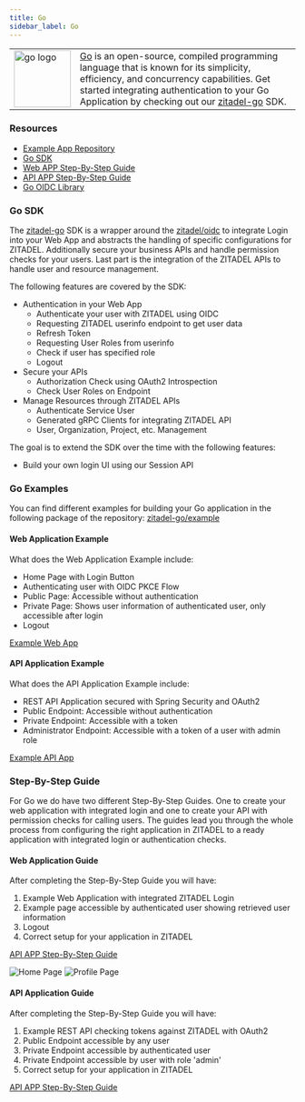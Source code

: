 ```yaml
---
title: Go
sidebar_label: Go
---
```


<table>
    <tr>
        <td width="100px">
            <img width="100px" src="/docs/img/tech/golang.svg" alt="go logo"/>
        </td>
        <td>
            <a href="https://go.dev/" target="_blank">Go</a> is an open-source, compiled programming language that is known for its simplicity, efficiency, and concurrency capabilities.
            Get started integrating authentication to your Go Application by checking out our <a href="https://github.com/zitadel/zitadel-go" target="_blank">zitadel-go</a> SDK.
        </td>
    </tr>
</table>


### Resources
- [Example App Repository](https://github.com/zitadel/zitadel-go)
- [Go SDK](https://github.com/zitadel/zitadel-go)
- [Web APP Step-By-Step Guide](/docs/examples/login/go)
- [API APP Step-By-Step Guide](/docs/examples/secure-api/go)
- [Go OIDC Library](https://github.com/zitadel/oidc)

### Go SDK

The [zitadel-go](https://github.com/zitadel/zitadel-go) SDK is a wrapper around the [zitadel/oidc](https://github.com/zitadel/oidc) to integrate Login into your Web App and abstracts the handling of specific configurations for ZITADEL.
Additionally secure your business APIs and handle permission checks for your users.
Last part is the integration of the ZITADEL APIs to handle user and resource management.

The following features are covered by the SDK:
- Authentication in your Web App
    - Authenticate your user with ZITADEL using OIDC
    - Requesting ZITADEL userinfo endpoint to get user data
    - Refresh Token
    - Requesting User Roles from userinfo
    - Check if user has specified role
    - Logout
- Secure your APIs
    - Authorization Check using OAuth2 Introspection
    - Check User Roles on Endpoint
- Manage Resources through ZITADEL APIs
    - Authenticate Service User
    - Generated gRPC Clients for integrating ZITADEL API
    - User, Organization, Project, etc. Management

The goal is to extend the SDK over the time with the following features:
- Build your own login UI using our Session API

### Go Examples

You can find different examples for building your Go application in the following package of the repository:
[zitadel-go/example](https://github.com/zitadel/zitadel-go/tree/next/example)

#### Web Application Example

What does the Web Application Example include:
- Home Page with Login Button
- Authenticating user with OIDC PKCE Flow
- Public Page: Accessible without authentication
- Private Page: Shows user information of authenticated user, only accessible after login
- Logout

[Example Web App](https://github.com/zitadel/zitadel-go/tree/next/example/app)

#### API Application Example

What does the API Application Example include:
- REST API Application secured with Spring Security and OAuth2
- Public Endpoint: Accessible without authentication
- Private Endpoint: Accessible with a token
- Administrator Endpoint: Accessible with a token of a user with admin role

[Example API App](https://github.com/zitadel/zitadel-go/tree/next/example/api/http)

### Step-By-Step Guide

For Go we do have two different Step-By-Step Guides.
One to create your web application with integrated login and one to create your API with permission checks for calling users.
The guides lead you through the whole process from configuring the right application in ZITADEL to a ready application with integrated login or authentication checks.

#### Web Application Guide

After completing the Step-By-Step Guide you will have:
1. Example Web Application with integrated ZITADEL Login
2. Example page accessible by authenticated user showing retrieved user information
4. Logout
5. Correct setup for your application in ZITADEL

[API APP Step-By-Step Guide](/docs/examples/login/go)

![Home Page](/img/go/app-home.png)
![Profile Page](/img/go/app-profile.png)

#### API Application Guide

After completing the Step-By-Step Guide you will have:
1. Example REST API checking tokens against ZITADEL with OAuth2
2. Public Endpoint accessible by any user
3. Private Endpoint accessible by authenticated user
4. Private Endpoint accessible by user with role 'admin'
5. Correct setup for your application in ZITADEL

[API APP Step-By-Step Guide](/docs/examples/secure-api/go)